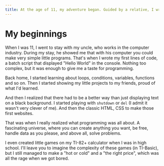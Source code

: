 ```yaml
---
title: At the age of 11, my adventure began. Guided by a relative, I wrote my first batch script, discovering the fascinating world of programming.
---
```


# My beginnings

When I was 11, I went to stay with my uncle, who works in the computer industry.
During my stay, he showed me that with his computer you could make very simple little programs.
That's when I wrote my first lines of code, a batch script that displayed "Hello World" in the console.
Nothing too complex, but it was enough to give me a taste for programming.

Back home, I started learning about loops, conditions, variables, functions and so on.
Then I started showing my little projects to my friends, proud of what I'd learned.

And then I realized that there had to be a better way than just displaying text on a black background.
I started playing with `shutdown` or `del` (I admit it wasn't very clever of me).
And then the classic HTML, CSS to make those first websites.

That was when I really realized what programming was all about. A fascinating universe, where you can create anything you want, be free, handle data as you please, and above all, solve problems.

I even created little games on my TI-82+ calculator when I was in high school. I'll leave you to imagine the complexity of these games (in TI-Basic), but I still managed to make a "hot or cold" and a "the right price", which was all the rage when we got bored.

